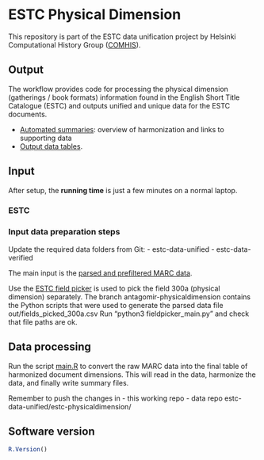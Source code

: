 # ESTC Physical Dimension

This repository is part of the ESTC data unification project by
Helsinki Computational History Group
([COMHIS](https://comhis.github.io/)).


## Output

The workflow provides code for processing the physical dimension
(gatherings / book formats) information found in the English Short
Title Catalogue (ESTC) and outputs unified and unique data for the
ESTC documents.

 - [Automated summaries](physical_dimension.md): overview of harmonization and links to supporting data
 - [Output data tables](https://github.com/COMHIS/estc-data-unified/tree/master/estc-physicaldimension).


## Input

After setup, the **running time** is just a few minutes on a normal laptop.

### ESTC


### Input data preparation steps

Update the required data folders from Git:
  - estc-data-unified
  - estc-data-verified

The main input is the [parsed and prefiltered MARC data](https://github.com/COMHIS/estc-data-verified/blob/master/estc-csv-raw-filtered/estc_raw_sane.csv).

Use the [ESTC field picker](https://github.com/COMHIS/estc-raw-csv-prepicker) is used to pick the field 300a (physical dimension) separately. The branch antagomir-physicaldimension contains the Python scripts that were used to generate the parsed data file out/fields_picked_300a.csv Run "python3 fieldpicker_main.py" and check that file paths are ok.


## Data processing

Run the script [main.R](main.R) to convert the raw MARC data into the
final table of harmonized document dimensions. This will read in the
data, harmonize the data, and finally write summary files.

Remember to push the changes in
- this working repo
- data repo estc-data-unified/estc-physicaldimension/


## Software version

```r
R.Version()
```
